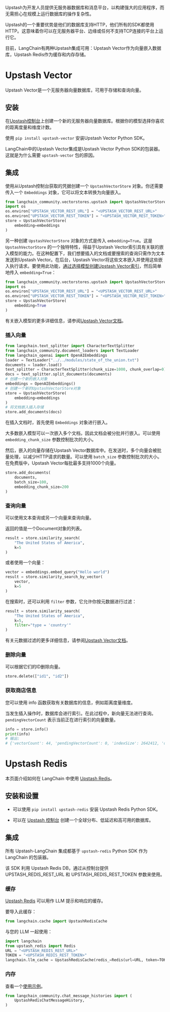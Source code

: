 Upstash为开发人员提供无服务器数据库和消息平台，以构建强大的应用程序，而无需担心在规模上运行数据库的操作复杂性。

Upstash的一个重要优势是他们的数据库支持HTTP，他们所有的SDK都使用HTTP。这意味着你可以在无服务器平台、边缘或任何不支持TCP连接的平台上运行它。

目前，LangChain有两种Upstash集成可用：Upstash Vector作为向量嵌入数据库，Upstash Redis作为缓存和内存存储。

# Upstash Vector

Upstash Vector是一个无服务器向量数据库，可用于存储和查询向量。

## 安装

在[Upstash控制台](https://console.upstash.com/vector)上创建一个新的无服务器向量数据库。根据你的模型选择你喜欢的距离度量和维度计数。

使用 `pip install upstash-vector` 安装Upstash Vector Python SDK。

LangChain中的Upstash Vector集成是Upstash Vector Python SDK的包装器。这就是为什么需要 `upstash-vector` 包的原因。

## 集成

使用从Upstash控制台获取的凭据创建一个 `UpstashVectorStore` 对象。你还需要传入一个 `Embeddings` 对象，它可以将文本转换为向量嵌入。

```python
from langchain_community.vectorstores.upstash import UpstashVectorStore
import os
os.environ["UPSTASH_VECTOR_REST_URL"] = "<UPSTASH_VECTOR_REST_URL>"
os.environ["UPSTASH_VECTOR_REST_TOKEN"] = "<UPSTASH_VECTOR_REST_TOKEN>"
store = UpstashVectorStore(
    embedding=embeddings
)
```

另一种创建 `UpstashVectorStore` 对象的方式是传入 `embedding=True`。这是 `UpstashVectorStore` 的一个独特特性，得益于Upstash Vector索引具有关联的嵌入模型的能力。在这种配置下，我们想要插入的文档或要搜索的查询只需作为文本发送到Upstash Vector。在后台，Upstash Vector将这些文本嵌入并使用这些嵌入执行请求。要使用此功能，[通过选择模型创建Upstash Vector索引](https://upstash.com/docs/vector/features/embeddingmodels#using-a-model)，然后简单地传入 `embedding=True`：

```python
from langchain_community.vectorstores.upstash import UpstashVectorStore
import os
os.environ["UPSTASH_VECTOR_REST_URL"] = "<UPSTASH_VECTOR_REST_URL>"
os.environ["UPSTASH_VECTOR_REST_TOKEN"] = "<UPSTASH_VECTOR_REST_TOKEN>"
store = UpstashVectorStore(
    embedding=True
)
```

有关嵌入模型的更多详细信息，请参阅[Upstash Vector文档](https://upstash.com/docs/vector/features/embeddingmodels)。

### 插入向量

```python
from langchain.text_splitter import CharacterTextSplitter
from langchain_community.document_loaders import TextLoader
from langchain_openai import OpenAIEmbeddings
loader = TextLoader("../../modules/state_of_the_union.txt")
documents = loader.load()
text_splitter = CharacterTextSplitter(chunk_size=1000, chunk_overlap=0)
docs = text_splitter.split_documents(documents)
# 创建一个新的嵌入对象
embeddings = OpenAIEmbeddings()
# 创建一个新的UpstashVectorStore对象
store = UpstashVectorStore(
    embedding=embeddings
)
# 将文档嵌入插入存储
store.add_documents(docs)
```

在插入文档时，首先使用 `Embeddings` 对象进行嵌入。

大多数嵌入模型可以一次嵌入多个文档，因此文档会被分批并行嵌入。可以使用 `embedding_chunk_size` 参数控制批次的大小。

然后，嵌入的向量存储在Upstash Vector数据库中。在发送时，多个向量会被批量处理，以减少HTTP请求的数量。可以使用 `batch_size` 参数控制批次的大小。在免费版中，Upstash Vector每批最多支持1000个向量。

```python
store.add_documents(
    documents,
    batch_size=100,
    embedding_chunk_size=200
)
```

### 查询向量

可以使用文本查询或另一个向量来查询向量。

返回的值是一个Document对象的列表。

```python
result = store.similarity_search(
    "The United States of America",
    k=5
)
```

或者使用一个向量：

```python
vector = embeddings.embed_query("Hello world")
result = store.similarity_search_by_vector(
    vector,
    k=5
)
```

在搜索时，还可以利用 `filter` 参数，它允许你按元数据进行过滤：

```python
result = store.similarity_search(
    "The United States of America",
    k=5,
    filter="type = 'country'"
)
```

有关元数据过滤的更多详细信息，请参阅[Upstash Vector文档](https://upstash.com/docs/vector/features/filtering)。

### 删除向量

可以根据它们的ID删除向量。

```python
store.delete(["id1", "id2"])
```

### 获取商店信息

您可以使用 info 函数获取有关数据库的信息，例如距离度量维度。

当发生插入操作时，数据库会进行索引。在此过程中，新向量无法进行查询。`pendingVectorCount` 表示当前正在进行索引的向量数量。

```python
info = store.info()
print(info)
# 输出:
# {'vectorCount': 44, 'pendingVectorCount': 0, 'indexSize': 2642412, 'dimension': 1536, 'similarityFunction': 'COSINE'}
```

# Upstash Redis

本页面介绍如何在 LangChain 中使用 [Upstash Redis](https://upstash.com/redis)。

## 安装和设置

- 可以使用 `pip install upstash-redis` 安装 Upstash Redis Python SDK。

- 可以在 [Upstash 控制台](https://console.upstash.com) 创建一个全球分布、低延迟和高可用的数据库。

## 集成

所有 Upstash-LangChain 集成都基于 `upstash-redis` Python SDK 作为 LangChain 的包装器。

该 SDK 利用 Upstash Redis DB，通过从控制台提供 UPSTASH_REDIS_REST_URL 和 UPSTASH_REDIS_REST_TOKEN 参数来使用。

### 缓存

[Upstash Redis](https://upstash.com/redis) 可以用作 LLM 提示和响应的缓存。

要导入此缓存：

```python
from langchain.cache import UpstashRedisCache
```

与您的 LLM 一起使用：

```python
import langchain
from upstash_redis import Redis
URL = "<UPSTASH_REDIS_REST_URL>"
TOKEN = "<UPSTASH_REDIS_REST_TOKEN>"
langchain.llm_cache = UpstashRedisCache(redis_=Redis(url=URL, token=TOKEN))
```

### 内存

查看一个[使用示例](/docs/integrations/memory/upstash_redis_chat_message_history)。

```python
from langchain_community.chat_message_histories import (
    UpstashRedisChatMessageHistory,
)
```